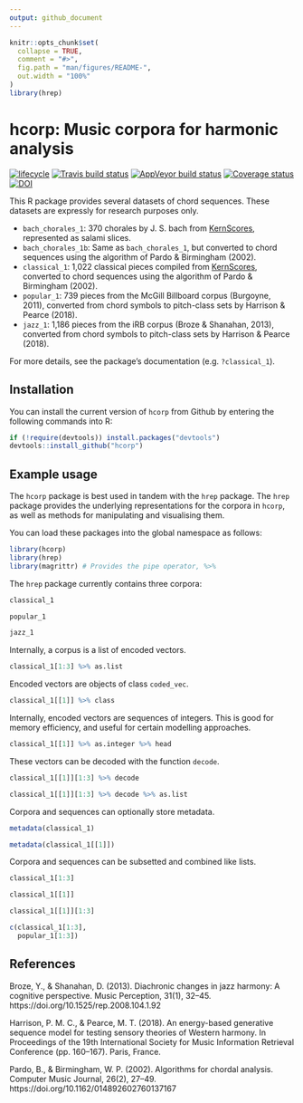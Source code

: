 ```yaml
---
output: github_document
---
```


<!-- README.md is generated from README.Rmd. Please edit that file -->

```r
knitr::opts_chunk$set(
  collapse = TRUE,
  comment = "#>",
  fig.path = "man/figures/README-",
  out.width = "100%"
)
library(hrep)
```
# hcorp: Music corpora for harmonic analysis

[![lifecycle](https://img.shields.io/badge/lifecycle-maturing-blue.svg)](https://www.tidyverse.org/lifecycle/#maturing)
[![Travis build status](https://travis-ci.org/pmcharrison/hcorp.svg?branch=master)](https://travis-ci.org/pmcharrison/hcorp)
[![AppVeyor build status](https://ci.appveyor.com/api/projects/status/github/pmcharrison/hcorp?branch=master&svg=true)](https://ci.appveyor.com/project/pmcharrison/hcorp)
[![Coverage status](https://coveralls.io/repos/github/pmcharrison/hcorp/badge.svg)](https://coveralls.io/r/pmcharrison/hcorp?branch=master)
[![DOI](https://zenodo.org/badge/DOI/10.5281/zenodo.2545754.svg)](https://doi.org/10.5281/zenodo.2545754)

This R package provides several datasets of chord sequences.
These datasets are expressly for research purposes only.

- `bach_chorales_1`: 370 chorales by J. S. bach from 
[KernScores](http://kern.humdrum.org/),
represented as salami slices.
- `bach_chorales_1b`: Same as `bach_chorales_1`, but converted to chord sequences
using the algorithm of Pardo & Birmingham (2002).
- `classical_1`: 1,022 classical pieces compiled from
[KernScores](http://kern.humdrum.org/),
converted to chord sequences using the algorithm of 
Pardo & Birmingham (2002).
- `popular_1`: 739 pieces from the McGill Billboard corpus (Burgoyne, 2011),
converted from chord symbols to pitch-class sets by Harrison & Pearce (2018).
- `jazz_1`: 1,186 pieces from the iRB corpus (Broze & Shanahan, 2013),
converted from chord symbols to pitch-class sets by Harrison & Pearce (2018).

For more details, see the package's documentation (e.g. `?classical_1`).

## Installation

You can install the current version of `hcorp` from Github
by entering the following commands into R:

``` r
if (!require(devtools)) install.packages("devtools")
devtools::install_github("hcorp")
```

## Example usage

The `hcorp` package is best used in tandem with the `hrep` package.
The `hrep` package provides the underlying representations for the corpora
in `hcorp`,
as well as methods for manipulating and visualising them.

You can load these packages into the global namespace as follows:

```r
library(hcorp)
library(hrep)
library(magrittr) # Provides the pipe operator, %>%
```

The `hrep` package currently contains three corpora:

```r
classical_1

popular_1

jazz_1
```

Internally, a corpus is a list of encoded vectors.

```r
classical_1[1:3] %>% as.list
```

Encoded vectors are objects of class `coded_vec`.

```r
classical_1[[1]] %>% class
```

Internally, encoded vectors are sequences of integers.
This is good for memory efficiency,
and useful for certain modelling approaches.

```r
classical_1[[1]] %>% as.integer %>% head
```

These vectors can be decoded with the function `decode`.

```r
classical_1[[1]][1:3] %>% decode

classical_1[[1]][1:3] %>% decode %>% as.list
```

Corpora and sequences can optionally store metadata.

```r
metadata(classical_1)

metadata(classical_1[[1]])
```

Corpora and sequences can be subsetted and combined like lists.

```r
classical_1[1:3]

classical_1[[1]]

classical_1[[1]][1:3]

c(classical_1[1:3],
  popular_1[1:3])
```

## References

Broze, Y., & Shanahan, D. (2013). Diachronic changes in jazz harmony: A cognitive perspective. Music Perception, 31(1), 32–45. https://doi.org/10.1525/rep.2008.104.1.92

Harrison, P. M. C., & Pearce, M. T. (2018). An energy-based generative sequence model for testing sensory theories of Western harmony. In Proceedings of the 19th International Society for Music Information Retrieval Conference (pp. 160–167). Paris, France.

Pardo, B., & Birmingham, W. P. (2002). Algorithms for chordal analysis. Computer Music Journal, 26(2), 27–49. https://doi.org/10.1162/014892602760137167
